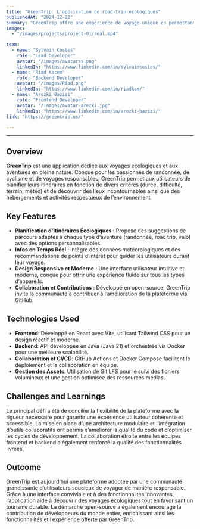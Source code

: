 ```yaml
---
title: "GreenTrip: L'application de road-trip écologiques"
publishedAt: "2024-12-22"
summary: "GreenTrip offre une expérience de voyage unique en permettant aux utilisateurs de planifier des itinéraires écologiques et responsables, que ce soit pour la randonnée, le vélo ou d’autres aventures en pleine nature."
images:
  - "/images/projects/project-01/real.mp4"

team:
  - name: "Sylvain Costes"
    role: "Lead Developer"
    avatar: "/images/avatarss.png"
    linkedIn: "https://www.linkedin.com/in/sylvaincostes/"
  - name: "Riad Kacem"
    role: "Backend Developer"
    avatar: "/images/Riad.png"
    linkedIn: "https://www.linkedin.com/in/riadkcm/"
  - name: "Arezki Bazizi"
    role: "Frontend Developer"
    avatar: "/images/avatar-arezki.jpg"
    linkedIn: "https://www.linkedin.com/in/arezki-bazizi/"
link: "https://greentrip.us/"

---
```


---
  
## Overview

**GreenTrip** est une application dédiée aux voyages écologiques et aux aventures en pleine nature. Conçue pour les passionnés de randonnée, de cyclisme et de voyages responsables, GreenTrip permet aux utilisateurs de planifier leurs itinéraires en fonction de divers critères (durée, difficulté, terrain, météo) et de découvrir des lieux incontournables ainsi que des hébergements et activités respectueux de l’environnement.

## Key Features

- **Planification d'Itinéraires Écologiques** : Propose des suggestions de parcours adaptés à chaque type d’aventure (randonnée, road trip, vélo) avec des options personnalisables.
- **Infos en Temps Réel** : Intègre des données météorologiques et des recommandations de points d’intérêt pour guider les utilisateurs durant leur voyage.
- **Design Responsive et Moderne** : Une interface utilisateur intuitive et moderne, conçue pour offrir une expérience fluide sur tous les types d’appareils.
- **Collaboration et Contributions** : Développé en open-source, GreenTrip invite la communauté à contribuer à l’amélioration de la plateforme via GitHub.

## Technologies Used

- **Frontend**: Développé en React avec Vite, utilisant Tailwind CSS pour un design réactif et moderne.
- **Backend**: API développée en Java (Java 21) et orchestrée via Docker pour une meilleure scalabilité.
- **Collaboration et CI/CD**: GitHub Actions et Docker Compose facilitent le déploiement et la collaboration en équipe.
- **Gestion des Assets**: Utilisation de Git LFS pour le suivi des fichiers volumineux et une gestion optimisée des ressources médias.

## Challenges and Learnings

Le principal défi a été de concilier la flexibilité de la plateforme avec la rigueur nécessaire pour garantir une expérience utilisateur cohérente et accessible. La mise en place d’une architecture modulaire et l’intégration d’outils collaboratifs ont permis d’améliorer la qualité du code et d’optimiser les cycles de développement. La collaboration étroite entre les équipes frontend et backend a également renforcé la qualité des fonctionnalités livrées.

## Outcome

GreenTrip est aujourd’hui une plateforme adoptée par une communauté grandissante d’utilisateurs soucieux de voyager de manière responsable. Grâce à une interface conviviale et à des fonctionnalités innovantes, l’application aide à découvrir des voyages écologiques tout en favorisant un tourisme durable. La démarche open-source a également encouragé la contribution de développeurs du monde entier, enrichissant ainsi les fonctionnalités et l’expérience offerte par GreenTrip.